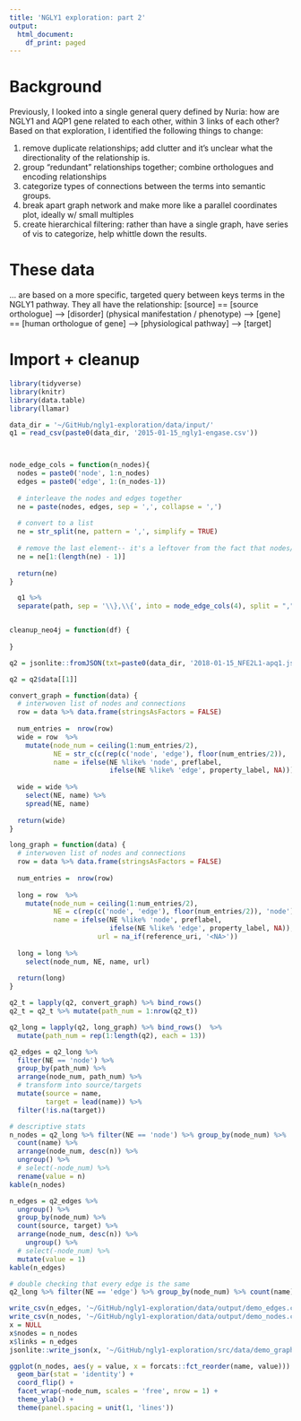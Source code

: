 ```yaml
---
title: 'NGLY1 exploration: part 2'
output:
  html_document:
    df_print: paged
---
```


# Background
Previously, I looked into a single general query defined by Nuria: how are NGLY1 and AQP1 gene related to each other, within 3 links of each other? Based on that exploration, I identified the following things to change:

1. remove duplicate relationships; add clutter and it's unclear what the directionality of the relationship is.
2. group "redundant" relationships together; combine orthologues and encoding relationships
3. categorize types of connections between the terms into semantic groups.
4. break apart graph network and make more like a parallel coordinates plot, ideally w/ small multiples
5. create hierarchical filtering: rather than have a single graph, have series of vis to categorize, help whittle down the results.

# These data
... are based on a more specific, targeted query between keys terms in the NGLY1 pathway. They all have the relationship:
[source] == [source orthologue] --> [disorder] (physical manifestation / phenotype) --> [gene] == [human orthologue of gene] --> [physiological pathway] --> [target]

# Import + cleanup
```r
library(tidyverse)
library(knitr)
library(data.table)
library(llamar)

data_dir = '~/GitHub/ngly1-exploration/data/input/'
q1 = read_csv(paste0(data_dir, '2015-01-15_ngly1-engase.csv'))



node_edge_cols = function(n_nodes){
  nodes = paste0('node', 1:n_nodes)
  edges = paste0('edge', 1:(n_nodes-1))
  
  # interleave the nodes and edges together
  ne = paste(nodes, edges, sep = ',', collapse = ',')
  
  # convert to a list
  ne = str_split(ne, pattern = ',', simplify = TRUE)
  
  # remove the last element-- it's a leftover from the fact that nodes/edges are uneven, so R will repeat the first edge.
  ne = ne[1:(length(ne) - 1)]
  
  return(ne)
}

  q1 %>% 
  separate(path, sep = '\\},\\{', into = node_edge_cols(4), split = ",")


cleanup_neo4j = function(df) {
  
}
```
```r
q2 = jsonlite::fromJSON(txt=paste0(data_dir, '2018-01-15_NFE2L1-apq1.json'), flatten = TRUE) 

q2 = q2$data[[1]]

convert_graph = function(data) {
  # interwoven list of nodes and connections
  row = data %>% data.frame(stringsAsFactors = FALSE)
  
  num_entries =  nrow(row)
  wide = row  %>% 
    mutate(node_num = ceiling(1:num_entries/2),
           NE = str_c(c(rep(c('node', 'edge'), floor(num_entries/2)), 'node'), node_num),
           name = ifelse(NE %like% 'node', preflabel,
                         ifelse(NE %like% 'edge', property_label, NA)))
  
  wide = wide %>% 
    select(NE, name) %>% 
    spread(NE, name)
  
  return(wide)
}

long_graph = function(data) {
  # interwoven list of nodes and connections
  row = data %>% data.frame(stringsAsFactors = FALSE)
  
  num_entries =  nrow(row)
  
  long = row  %>% 
    mutate(node_num = ceiling(1:num_entries/2),
           NE = c(rep(c('node', 'edge'), floor(num_entries/2)), 'node'),
           name = ifelse(NE %like% 'node', preflabel,
                         ifelse(NE %like% 'edge', property_label, NA)),
                      url = na_if(reference_uri, '<NA>'))
  
  long = long %>% 
    select(node_num, NE, name, url)
  
  return(long)
}

q2_t = lapply(q2, convert_graph) %>% bind_rows() 
q2_t = q2_t %>% mutate(path_num = 1:nrow(q2_t))

q2_long = lapply(q2, long_graph) %>% bind_rows()  %>% 
  mutate(path_num = rep(1:length(q2), each = 13)) 

q2_edges = q2_long %>% 
  filter(NE == 'node') %>% 
  group_by(path_num) %>% 
  arrange(node_num, path_num) %>% 
  # transform into source/targets
  mutate(source = name,
         target = lead(name)) %>% 
  filter(!is.na(target))

# descriptive stats
n_nodes = q2_long %>% filter(NE == 'node') %>% group_by(node_num) %>% 
  count(name) %>% 
  arrange(node_num, desc(n)) %>% 
  ungroup() %>% 
  # select(-node_num) %>% 
  rename(value = n)
kable(n_nodes)

n_edges = q2_edges %>% 
  ungroup() %>% 
  group_by(node_num) %>% 
  count(source, target) %>% 
  arrange(node_num, desc(n)) %>% 
    ungroup() %>% 
  # select(-node_num) %>% 
  mutate(value = 1)
kable(n_edges)

# double checking that every edge is the same
q2_long %>% filter(NE == 'edge') %>% group_by(node_num) %>% count(name) %>% arrange(desc(n)) %>% kable()
```
```r
write_csv(n_edges, '~/GitHub/ngly1-exploration/data/output/demo_edges.csv')
write_csv(n_nodes, '~/GitHub/ngly1-exploration/data/output/demo_nodes.csv')
x = NULL
x$nodes = n_nodes
x$links = n_edges
jsonlite::write_json(x, '~/GitHub/ngly1-exploration/src/data/demo_graph.json')
```


```r
ggplot(n_nodes, aes(y = value, x = forcats::fct_reorder(name, value))) + 
  geom_bar(stat = 'identity') + 
  coord_flip() +
  facet_wrap(~node_num, scales = 'free', nrow = 1) +
  theme_ylab() +
  theme(panel.spacing = unit(1, 'lines'))

```


